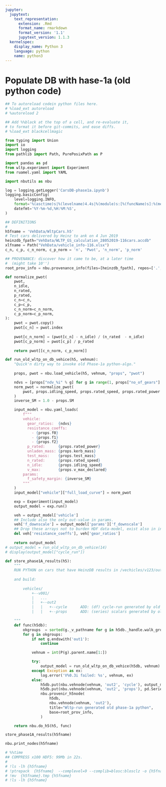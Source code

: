 ```yaml
---
jupyter:
  jupytext:
    text_representation:
      extension: .Rmd
      format_name: rmarkdown
      format_version: '1.1'
      jupytext_version: 1.1.3
  kernelspec:
    display_name: Python 3
    language: python
    name: python3
---
```


# Populate DB with hase-1a (old python code)

```python
## To autoreload codein python files here.
# %load_ext autoreload
# %autoreload 2

## Add %%black at the top of a cell, and re-evaluate it, 
# to format it before git-commits, and ease diffs.
# %load_ext blackcellmagic
```

```python
from typing import Union
import io
import logging
from pathlib import Path, PurePosixPath as P

import pandas as pd
from wltp.experiment import Experiment
from ruamel.yaml import YAML

import nbutils as nbu

log = logging.getLogger('CarsDB-phase1a.ipynb')
logging.basicConfig(
    level=logging.INFO, 
    format='%(asctime)s|%(levelname)4.4s|%(module)s:[%(funcName)s]:%(message)s', 
    datefmt='%Y-%m-%d,%H:%M:%S',
)
```

```python
## DEFINITIONS
#
h5fname = 'VehData/WltpCars.h5'
# Test cars delivered by Heinz to ank on 4 Jun 2019
heinzdb_fpath="VehData/WLTP_GS_calculation_28052019-116cars.accdb"
xlfname = Path("VehData/vehicle_info-116.xlsx")
c_n, c_p, c_n_norm, c_p_norm = 'n', 'Pwot', 'n_norm', 'p_norm'
```

```python
## PROVENANCE: discover how it came to be, at a later time
#  (might take 10'')
root_prov_info = nbu.provenance_info(files=[heinzdb_fpath], repos=['.', '../wltp.git']) 
```

```python
def normalize_pwot(
    pwot,
    n_idle,
    n_rated,
    p_rated,
    c_n=c_n,
    c_p=c_p,
    c_n_norm=c_n_norm,
    c_p_norm=c_p_norm,
):
    pwot = pwot.copy()
    pwot[c_n] = pwot.index
    
    pwot[c_n_norm] = (pwot[c_n] - n_idle) / (n_rated  - n_idle)
    pwot[c_p_norm] = pwot[c_p] / p_rated
    
    return pwot[[c_n_norm, c_p_norm]]
```

```python
def run_old_wltp_on_db_vehice(h5, vehnum):
    "Quick'n dirty way to invoke old Phase-1a python-algo."
    
    props, pwot = nbu.load_vehicle(h5, vehnum, "props", "pwot")

    ndvs = [props["ndv_%i" % g] for g in range(1, props["no_of_gears"] + 1)]
    norm_pwot = normalize_pwot(
        pwot, props.idling_speed, props.rated_speed, props.rated_power
    )
    inverse_SM = 1.0 - props.SM

    input_model = nbu.yaml_loads(
        f"""
        vehicle:
          gear_ratios:  {ndvs}
          resistance_coeffs:
            - {props.f0} 
            - {props.f1}
            - {props.f2}
          p_rated:      {props.rated_power}
          unladen_mass: {props.kerb_mass}
          test_mass:    {props.test_mass}
          n_rated:      {props.rated_speed}
          n_idle:       {props.idling_speed}
          v_max:        {props.v_max_declared}
        params:
          f_safety_margin: {inverse_SM}
        """
    )
    input_model["vehicle"]["full_load_curve"] = norm_pwot

    exp = Experiment(input_model)
    output_model = exp.run()

    veh = output_model['vehicle']
    ## Include also the only out-value in params.
    veh['f_downscale'] = output_model['params']['f_downscale']
    ## Drop these arrays not to burden HDF data-model, exist also in inputs.
    del veh['resistance_coeffs'], veh['gear_ratios']
    
    return output_model
# output_model = run_old_wltp_on_db_vehice(14)
# display(output_model["cycle_run"])
```

```python
def store_phase1A_results(h5):
    """
    RUN PYTHON on cars that have HeinzDB results in /vechicles/v123/out1
    
    and build:
    
        vehicles/
            +--v001/
            |   ...
            |   +--out2
            |   |   +--cycle      ADD: (df) cycle-run generated by old phase-1a python
            |   |   +--props      ADD: (series) scalars generated by old phase-1a python

    """
    def func(h5db):
        okgroups  = sorted(g._v_pathname for g in h5db._handle.walk_groups(nbu.vehnode()))
        for g in okgroups:
            if not g.endswith('out1'):
                continue

            vehnum = int(P(g).parent.name[1:])

            try:
                output_model = run_old_wltp_on_db_vehice(h5db, vehnum)
            except Exception as ex:
                log.error('V%0.3i failed: %s', vehnum, ex)
            else:
                h5db.put(nbu.vehnode(vehnum, 'out2', 'cycle'), output_model['cycle_run'])
                h5db.put(nbu.vehnode(vehnum, 'out2', 'props'), pd.Series(output_model['vehicle']))
                nbu.provenir_h5node(
                    h5db,
                    nbu.vehnode(vehnum, 'out2'),
                    title="Wltp-run generated old phase-1a python",
                    base=root_prov_info,
                )

    return nbu.do_h5(h5, func)

store_phase1A_results(h5fname)
```

```python
nbu.print_nodes(h5fname)
```

```python
# %%time
## COMPRESS x100 HDF5: 99Mb in 22s.
#
# !ls -lh {h5fname}
# !ptrepack  {h5fname}  --complevel=9 --complib=blosc:blosclz -o {h5fname}.tmp
# !mv  {h5fname}.tmp {h5fname}
# !ls -lh {h5fname}
```
